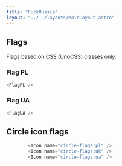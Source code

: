 ```yaml
---
title: "FuckRussia"
layout: "../../layouts/MainLayout.astro"
---
```


## Flags
Flags based on CSS (UnoCSS) classes only.

### Flag PL
<div class="component-preview">
        <FlagPL />
</div>

```js
<FlagPL />
```

### Flag UA
<div class="component-preview">
        <FlagUA />
</div>

```js
<FlagUA />
```

## Circle icon flags
<div class="component-preview">
        <Icon name="circle-flags:pl" />
        <Icon name="circle-flags:uk" />
        <Icon name="circle-flags:ua" />
</div>

```js
        <Icon name="circle-flags:pl" />
        <Icon name="circle-flags:uk" />
        <Icon name="circle-flags:ua" />
```